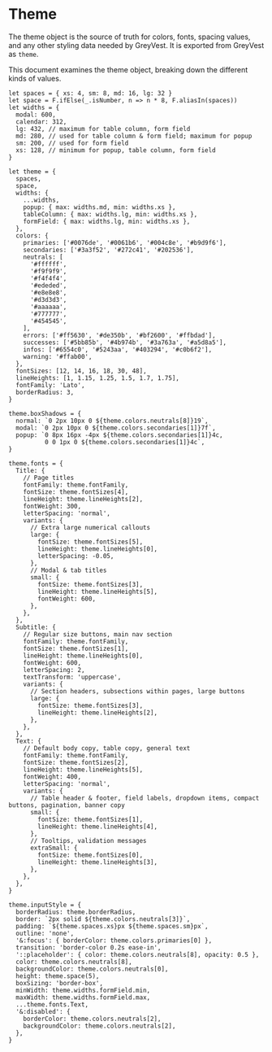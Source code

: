 
<Meta title="Design System | Theme" />

# Theme

The theme object is the source of truth for colors, fonts, spacing values, and any other styling data needed by GreyVest. It is exported from GreyVest as `theme`.

This document examines the theme object, breaking down the different kinds of values. 

```
let spaces = { xs: 4, sm: 8, md: 16, lg: 32 }
let space = F.ifElse(_.isNumber, n => n * 8, F.aliasIn(spaces))
let widths = {
  modal: 600,
  calendar: 312,
  lg: 432, // maximum for table column, form field
  md: 280, // used for table column & form field; maximum for popup
  sm: 200, // used for form field
  xs: 128, // minimum for popup, table column, form field
}

let theme = {
  spaces,
  space,
  widths: {
    ...widths,
    popup: { max: widths.md, min: widths.xs },
    tableColumn: { max: widths.lg, min: widths.xs },
    formField: { max: widths.lg, min: widths.xs },
  },
  colors: {
    primaries: ['#0076de', '#0061b6', '#004c8e', '#b9d9f6'],
    secondaries: ['#3a3f52', '#272c41', '#202536'],
    neutrals: [
      '#ffffff',
      '#f9f9f9',
      '#f4f4f4',
      '#ededed',
      '#e8e8e8',
      '#d3d3d3',
      '#aaaaaa',
      '#777777',
      '#454545',
    ],
    errors: ['#ff5630', '#de350b', '#bf2600', '#ffbdad'],
    successes: ['#5bb85b', '#4b974b', '#3a763a', '#a5d8a5'],
    infos: ['#6554c0', '#5243aa', '#403294', '#c0b6f2'],
    warning: '#ffab00',
  },
  fontSizes: [12, 14, 16, 18, 30, 48],
  lineHeights: [1, 1.15, 1.25, 1.5, 1.7, 1.75],
  fontFamily: 'Lato',
  borderRadius: 3,
}

theme.boxShadows = {
  normal: `0 2px 10px 0 ${theme.colors.neutrals[8]}19`,
  modal: `0 2px 10px 0 ${theme.colors.secondaries[1]}7f`,
  popup: `0 8px 16px -4px ${theme.colors.secondaries[1]}4c,
          0 0 1px 0 ${theme.colors.secondaries[1]}4c`,
}

theme.fonts = {
  Title: {
    // Page titles
    fontFamily: theme.fontFamily,
    fontSize: theme.fontSizes[4],
    lineHeight: theme.lineHeights[2],
    fontWeight: 300,
    letterSpacing: 'normal',
    variants: {
      // Extra large numerical callouts
      large: {
        fontSize: theme.fontSizes[5],
        lineHeight: theme.lineHeights[0],
        letterSpacing: -0.05,
      },
      // Modal & tab titles
      small: {
        fontSize: theme.fontSizes[3],
        lineHeight: theme.lineHeights[5],
        fontWeight: 600,
      },
    },
  },
  Subtitle: {
    // Regular size buttons, main nav section
    fontFamily: theme.fontFamily,
    fontSize: theme.fontSizes[1],
    lineHeight: theme.lineHeights[0],
    fontWeight: 600,
    letterSpacing: 2,
    textTransform: 'uppercase',
    variants: {
      // Section headers, subsections within pages, large buttons
      large: {
        fontSize: theme.fontSizes[3],
        lineHeight: theme.lineHeights[2],
      },
    },
  },
  Text: {
    // Default body copy, table copy, general text
    fontFamily: theme.fontFamily,
    fontSize: theme.fontSizes[2],
    lineHeight: theme.lineHeights[5],
    fontWeight: 400,
    letterSpacing: 'normal',
    variants: {
      // Table header & footer, field labels, dropdown items, compact buttons, pagination, banner copy
      small: {
        fontSize: theme.fontSizes[1],
        lineHeight: theme.lineHeights[4],
      },
      // Tooltips, validation messages
      extraSmall: {
        fontSize: theme.fontSizes[0],
        lineHeight: theme.lineHeights[3],
      },
    },
  },
}

theme.inputStyle = {
  borderRadius: theme.borderRadius,
  border: `2px solid ${theme.colors.neutrals[3]}`,
  padding: `${theme.spaces.xs}px ${theme.spaces.sm}px`,
  outline: 'none',
  '&:focus': { borderColor: theme.colors.primaries[0] },
  transition: 'border-color 0.2s ease-in',
  '::placeholder': { color: theme.colors.neutrals[8], opacity: 0.5 },
  color: theme.colors.neutrals[8],
  backgroundColor: theme.colors.neutrals[0],
  height: theme.space(5),
  boxSizing: 'border-box',
  minWidth: theme.widths.formField.min,
  maxWidth: theme.widths.formField.max,
  ...theme.fonts.Text,
  '&:disabled': {
    borderColor: theme.colors.neutrals[2],
    backgroundColor: theme.colors.neutrals[2],
  },
}
```